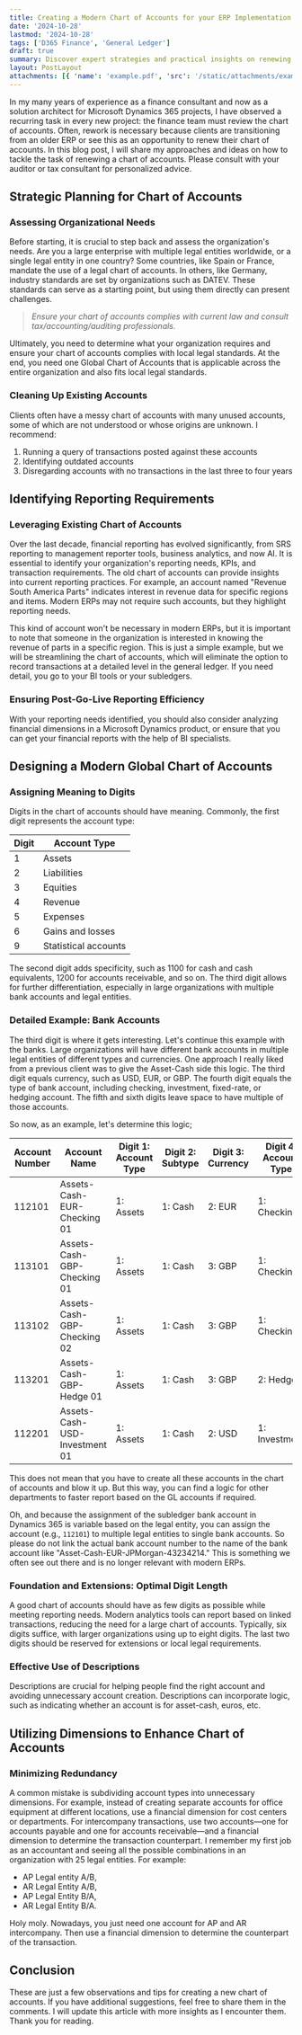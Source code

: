 ```yaml
---
title: Creating a Modern Chart of Accounts for your ERP Implementation Project
date: '2024-10-28'
lastmod: '2024-10-28'
tags: ['D365 Finance', 'General Ledger']
draft: true
summary: Discover expert strategies and practical insights on renewing your chart of accounts for your upcoming ERP implementation, specifically for Microsoft Dynamics 365. Learn how to structure, clean up, and align your financial data with modern reporting needs.
layout: PostLayout
attachments: [{ 'name': 'example.pdf', 'src': '/static/attachments/example.pdf' }]
---
```


<TOCInline toc={props.toc} exclude="Table of content" collapse={true} asDisclosure toHeading={2} />

In my many years of experience as a finance consultant and now as a solution architect for Microsoft Dynamics 365 projects, I have observed a recurring task in every new project: the finance team must review the chart of accounts. Often, rework is necessary because clients are transitioning from an older ERP or see this as an opportunity to renew their chart of accounts. In this blog post, I will share my approaches and ideas on how to tackle the task of renewing a chart of accounts. Please consult with your auditor or tax consultant for personalized advice.

## Strategic Planning for Chart of Accounts

### Assessing Organizational Needs

Before starting, it is crucial to step back and assess the organization's needs. Are you a large enterprise with multiple legal entities worldwide, or a single legal entity in one country? Some countries, like Spain or France, mandate the use of a legal chart of accounts. In others, like Germany, industry standards are set by organizations such as DATEV. These standards can serve as a starting point, but using them directly can present challenges.

> _Ensure your chart of accounts complies with current law and consult tax/accounting/auditing professionals._

Ultimately, you need to determine what your organization requires and ensure your chart of accounts complies with local legal standards. At the end, you need one Global Chart of Accounts that is applicable across the entire organization and also fits local legal standards.

### Cleaning Up Existing Accounts

Clients often have a messy chart of accounts with many unused accounts, some of which are not understood or whose origins are unknown. I recommend:

1. Running a query of transactions posted against these accounts
2. Identifying outdated accounts
3. Disregarding accounts with no transactions in the last three to four years

## Identifying Reporting Requirements

### Leveraging Existing Chart of Accounts

Over the last decade, financial reporting has evolved significantly, from SRS reporting to management reporter tools, business analytics, and now AI. It is essential to identify your organization's reporting needs, KPIs, and transaction requirements. The old chart of accounts can provide insights into current reporting practices. For example, an account named "Revenue South America Parts" indicates interest in revenue data for specific regions and items. Modern ERPs may not require such accounts, but they highlight reporting needs.

This kind of account won't be necessary in modern ERPs, but it is important to note that someone in the organization is interested in knowing the revenue of parts in a specific region. This is just a simple example, but we will be streamlining the chart of accounts, which will eliminate the option to record transactions at a detailed level in the general ledger. If you need detail, you go to your BI tools or your subledgers.

### Ensuring Post-Go-Live Reporting Efficiency

With your reporting needs identified, you should also consider analyzing financial dimensions in a Microsoft Dynamics product, or ensure that you can get your financial reports with the help of BI specialists.

## Designing a Modern Global Chart of Accounts

### Assigning Meaning to Digits

Digits in the chart of accounts should have meaning. Commonly, the first digit represents the account type:

| Digit | Account Type         |
| ----- | -------------------- |
| 1     | Assets               |
| 2     | Liabilities          |
| 3     | Equities             |
| 4     | Revenue              |
| 5     | Expenses             |
| 6     | Gains and losses     |
| 9     | Statistical accounts |

The second digit adds specificity, such as 1100 for cash and cash equivalents, 1200 for accounts receivable, and so on. The third digit allows for further differentiation, especially in large organizations with multiple bank accounts and legal entities.

### Detailed Example: Bank Accounts

The third digit is where it gets interesting. Let's continue this example with the banks. Large organizations will have different bank accounts in multiple legal entities of different types and currencies. One approach I really liked from a previous client was to give the Asset-Cash side this logic. The third digit equals currency, such as USD, EUR, or GBP. The fourth digit equals the type of bank account, including checking, investment, fixed-rate, or hedging account. The fifth and sixth digits leave space to have multiple of those accounts.

So now, as an example, let's determine this logic;

| Account Number | Account Name                  | Digit 1: Account Type | Digit 2: Subtype | Digit 3: Currency | Digit 4: Account Type | Digit 5 & 6: Extensions |
| -------------- | ----------------------------- | --------------------- | ---------------- | ----------------- | --------------------- | ----------------------- |
| 112101         | Assets-Cash-EUR-Checking 01   | 1: Assets             | 1: Cash          | 2: EUR            | 1: Checking           | 01                      |
| 113101         | Assets-Cash-GBP-Checking 01   | 1: Assets             | 1: Cash          | 3: GBP            | 1: Checking           | 01                      |
| 113102         | Assets-Cash-GBP-Checking 02   | 1: Assets             | 1: Cash          | 3: GBP            | 1: Checking           | 02                      |
| 113201         | Assets-Cash-GBP-Hedge 01      | 1: Assets             | 1: Cash          | 3: GBP            | 2: Hedge              | 01                      |
| 112201         | Assets-Cash-USD-Investment 01 | 1: Assets             | 1: Cash          | 2: USD            | 1: Investment         | 01                      |

This does not mean that you have to create all these accounts in the chart of accounts and blow it up. But this way, you can find a logic for other departments to faster report based on the GL accounts if required.

Oh, and because the assignment of the subledger bank account in Dynamics 365 is variable based on the legal entity, you can assign the account (e.g., `112101`) to multiple legal entities to single bank accounts. So please do not link the actual bank account number to the name of the bank account like "Asset-Cash-EUR-JPMorgan-43234214." This is something we often see out there and is no longer relevant with modern ERPs.

### Foundation and Extensions: Optimal Digit Length

A good chart of accounts should have as few digits as possible while meeting reporting needs. Modern analytics tools can report based on linked transactions, reducing the need for a large chart of accounts. Typically, six digits suffice, with larger organizations using up to eight digits. The last two digits should be reserved for extensions or local legal requirements.

### Effective Use of Descriptions

Descriptions are crucial for helping people find the right account and avoiding unnecessary account creation. Descriptions can incorporate logic, such as indicating whether an account is for asset-cash, euros, etc.

## Utilizing Dimensions to Enhance Chart of Accounts

### Minimizing Redundancy

A common mistake is subdividing account types into unnecessary dimensions. For example, instead of creating separate accounts for office equipment at different locations, use a financial dimension for cost centers or departments. For intercompany transactions, use two accounts—one for accounts payable and one for accounts receivable—and a financial dimension to determine the transaction counterpart. I remember my first job as an accountant and seeing all the possible combinations in an organization with 25 legal entities.
For example:

- AP Legal entity A/B,
- AR Legal Entity A/B,
- AP Legal Entity B/A,
- AR Legal Entity B/A.

Holy moly. Nowadays, you just need one account for AP and AR intercompany. Then use a financial dimension to determine the counterpart of the transaction.

## Conclusion

These are just a few observations and tips for creating a new chart of accounts. If you have additional suggestions, feel free to share them in the comments. I will update this article with more insights as I encounter them. Thank you for reading.

